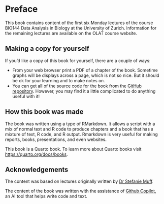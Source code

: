 # Preface {.unnumbered}

This book contains content of the first six Monday lectures of the course BIO144 Data Analysis in Biology at the University of Zurich. Information for the remaining lectures are available on the OLAT course website.

## Making a copy for yourself

If you'd like a copy of this book for yourself, there are a couple of ways:

* From your web browser print a PDF of a chapter of the book. Sometime graphs will be displays across a page, which is not so nice. But it should be ok for your learning and to make notes on.
* You can get all of the source code for the book from the [GitHub repository](https://github.com/opetchey/BIO144_Course_Book). However, you may find it a little complicated to do anything useful with it!


## How this book was made

The book was written using a type of RMarkdown. It allows a script with a mix of normal text and R code to produce chapters and a book that has a mixture of text, R code, and R output. Rmarkdown is very useful for making reports, books, presentations, and even websites.

This book is a Quarto book. To learn more about Quarto books visit <https://quarto.org/docs/books>.


## Acknowledgements {.unnumbered}

The content was based on lectures originally written by [Dr Stefanie Muff](https://www.ntnu.edu/employees/stefanie.muff).

The content of the book was written with the assistance of [Github Copilot](https://copilot.github.com/), an AI tool that helps write code and text.
